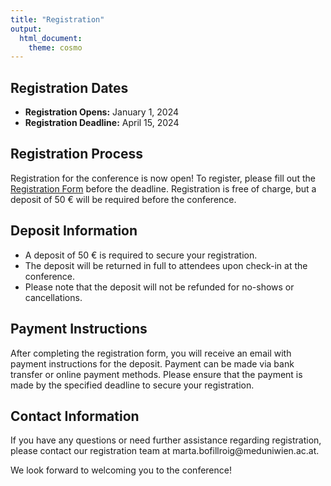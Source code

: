 ---
title: "Registration"
output:
  html_document:
    theme: cosmo
---

<style type="text/css">
h1.title {
  font-size: 36px;
  color: DarkRed;
  text-align: center;
}
</style>

<!-- # Registration -->

## Registration Dates

- **Registration Opens:** January 1, 2024
- **Registration Deadline:** April 15, 2024

## Registration Process

Registration for the conference is now open! To register, please fill out the [Registration Form](https://forms.gle/EcL2P85DJ3qDAdNz8) before the deadline. Registration is free of charge, but a deposit of 50 € will be required before the conference.

## Deposit Information

- A deposit of 50 € is required to secure your registration.
- The deposit will be returned in full to attendees upon check-in at the conference.
- Please note that the deposit will not be refunded for no-shows or cancellations.

## Payment Instructions

After completing the registration form, you will receive an email with payment instructions for the deposit. Payment can be made via bank transfer or online payment methods. Please ensure that the payment is made by the specified deadline to secure your registration.

## Contact Information

If you have any questions or need further assistance regarding registration, please contact our registration team at marta.bofillroig@meduniwien.ac.at.

We look forward to welcoming you to the conference!

